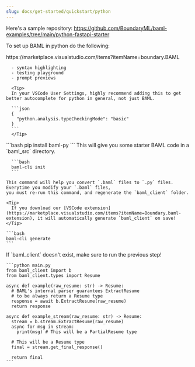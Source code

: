 ```yaml
---
slug: docs/get-started/quickstart/python
---
```


Here's a sample repository: 
https://github.com/BoundaryML/baml-examples/tree/main/python-fastapi-starter

To set up BAML in python do the following:

<Steps>
  <Step title="Install BAML VSCode Extension">
      https://marketplace.visualstudio.com/items?itemName=boundary.BAML

      - syntax highlighting
      - testing playground
      - prompt previews

      <Tip>
      In your VSCode User Settings, highly recommend adding this to get better autocomplete for python in general, not just BAML.

      ```json
      {
        "python.analysis.typeCheckingMode": "basic"
      }
      ```
      </Tip>
  </Step>
  <Step title="Install baml">
        ```bash
        pip install baml-py
        ```
  </Step>
  <Step title="Add some starter code">
      This will give you some starter BAML code in a `baml_src` directory.

      ```bash
      baml-cli init
      ```
  </Step>
  <Step title="Generate python code from .baml files">

    This command will help you convert `.baml` files to `.py` files. Everytime you modify your `.baml` files,
    you must re-run this command, and regenerate the `baml_client` folder.

    <Tip>
      If you download our [VSCode extension](https://marketplace.visualstudio.com/items?itemName=Boundary.baml-extension), it will automatically generate `baml_client` on save!
    </Tip>

    ```bash
    baml-cli generate
    ```
  </Step>
  <Step title="Use a baml function in python!">
    <Tip>If `baml_client` doesn't exist, make sure to run the previous step!</Tip>

    ```python main.py
    from baml_client import b
    from baml_client.types import Resume

    async def example(raw_resume: str) -> Resume: 
      # BAML's internal parser guarantees ExtractResume
      # to be always return a Resume type
      response = await b.ExtractResume(raw_resume)
      return response

    async def example_stream(raw_resume: str) -> Resume:
      stream = b.stream.ExtractResume(raw_resume)
      async for msg in stream:
        print(msg) # This will be a PartialResume type
      
      # This will be a Resume type
      final = stream.get_final_response()

      return final
    ```
  </Step>
</Steps>